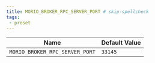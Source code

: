 ```yaml
---
title: MORIO_BROKER_RPC_SERVER_PORT # skip-spellcheck
tags:
 - preset
---
```





<!-- MORIO_AUTO_GENERATED_CONTENT_STARTS - Manual changes made below will be overwritten skip-spellcheck -->
| Name | Default Value |
|------|---------------|
| `MORIO_BROKER_RPC_SERVER_PORT` | `33145` |
<!-- MORIO_AUTO_GENERATED_CONTENT_ENDS - Manual changes made above will be overwritten skip-spellcheck -->
